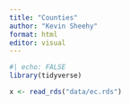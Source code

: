 ```yaml
---
title: "Counties"
author: "Kevin Sheehy"
format: html
editor: visual
---
```


```r
#| echo: FALSE
library(tidyverse)

x <- read_rds("data/ec.rds")


```

